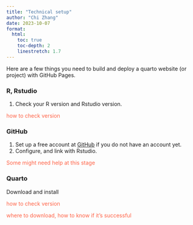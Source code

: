 ```yaml
---
title: "Technical setup"
author: "Chi Zhang"
date: 2023-10-07
format: 
  html:
    toc: true
    toc-depth: 2
    linestretch: 1.7
---
```


Here are a few things you need to build and deploy a quarto website (or project) with GitHub Pages.

### R, Rstudio 

1. Check your R version and Rstudio version. 

<span style='color:tomato'>how to check version</span>


### GitHub

1. Set up a free account at [GitHub](https://github.com) if you do not have an account yet.
2. Configure, and link with Rstudio.

<span style='color:tomato'>Some might need help at this stage</span>


### Quarto

Download and install 

<span style='color:tomato'>how to check version</span>

<span style='color:tomato'>where to download, how to know if it's successful</span>

